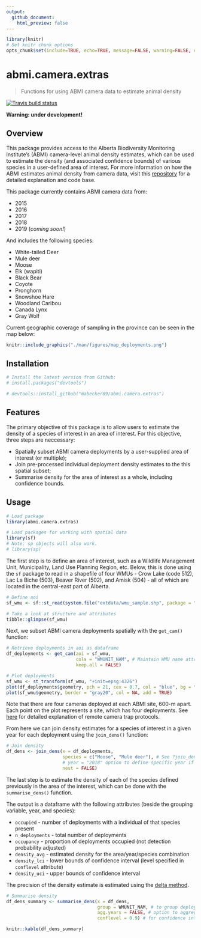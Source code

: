 ```yaml
---
output:
  github_document:
    html_preview: false
---
```


```r

library(knitr)
# Set knitr chunk options
opts_chunk$set(include=TRUE, echo=TRUE, message=FALSE, warning=FALSE, eval=TRUE)

```

# abmi.camera.extras

> Functions for using ABMI camera data to estimate animal density

<!-- badges: start -->
[![Travis build status](https://travis-ci.org/mabecker89/abmi.camera.extras.svg?branch=master)](https://travis-ci.org/mabecker89/abmi.camera.extras)
<!-- badges: end -->

**Warning: under development!**

## Overview

This package provides access to the Alberta Biodiversity Monitoring Institute's (ABMI) camera-level animal density estimates, which can be used to estimate the density (and associated confidence bounds) of various species in a user-defined area of interest. For more information on how the ABMI estimates animal density from camera data, visit this [repository](https://github.com/ABbiodiversity/mammals-camera) for a detailed explanation and code base.

This package currently contains ABMI camera data from:

+ 2015
+ 2016
+ 2017
+ 2018
+ 2019 (*coming soon!*)

And includes the following species:

+ White-tailed Deer
+ Mule deer
+ Moose
+ Elk (wapiti)
+ Black Bear
+ Coyote
+ Pronghorn
+ Snowshoe Hare
+ Woodland Caribou
+ Canada Lynx
+ Gray Wolf

Current geographic coverage of sampling in the province can be seen in the map below:

```r

knitr::include_graphics("./man/figures/map_deployments.png")

```

## Installation

```r

# Install the latest version from Github:
# install.packages("devtools")

# devtools::install_github("mabecker89/abmi.camera.extras")

```

## Features

The primary objective of this package is to allow users to estimate the density of a species of interest in an area of interest. For this objective, three steps are neccessary:

+ Spatially subset ABMI camera deployments by a user-supplied area of interest (or multiple);
+ Join pre-processed individual deployment density estimates to the this spatial subset;
+ Summarise density for the area of interest as a whole, including confidence bounds.

## Usage

```r

# Load package
library(abmi.camera.extras)

# Load packages for working with spatial data
library(sf)
# Note: sp objects will also work.
# library(sp)

```

The first step is to define an area of interest, such as a Wildlife Management Unit, Municipality, Land Use Planning Region, etc. Below, this is done using the `sf` package to read in a shapefile of four WMUs - Crow Lake (code 512), Lac La Biche (503), Beaver River (502), and Amisk (504) - all of which are located in the central-east part of Alberta. 

```r

# Define aoi
sf_wmu <- sf::st_read(system.file("extdata/wmu_sample.shp", package = "abmi.camera.extras"), quiet = TRUE)

# Take a look at structure and attributes
tibble::glimpse(sf_wmu)

```

Next, we subset ABMI camera deployments spatially with the `get_cam()` function:

```r

# Retrieve deployments in aoi as dataframe
df_deployments <- get_cam(aoi = sf_wmu,
                          cols = "WMUNIT_NAM", # Maintain WMU name attribute in output
                          keep.all = FALSE)

# Plot deployments
sf_wmu <- st_transform(sf_wmu, "+init=epsg:4326")
plot(df_deployments$geometry, pch = 21, cex = 0.7, col = "blue", bg = "gray80")
plot(sf_wmu$geometry, border = "gray20", col = NA, add = TRUE)

```

Note that there are four cameras deployed at each ABMI site, 600-m apart. Each point on the plot represents a site, which has four deployments. See [here](https://www.abmi.ca/home/publications/551-600/565) for detailed explanation of remote camera trap protocols. 

From here we can join density estimates for a species of interest in a given year for each deployment using the `join_dens()` function:

```r

# Join density
df_dens <- join_dens(x = df_deployments,
                     species = c("Moose", "Mule deer"), # See ?join_dens for list of available species
                     # year = "2018" option to define specific year if desired
                     nest = FALSE)

```

The last step is to estimate the density of each of the species defined previously in the area of the interest, which can be done with the `summarise_dens()` function.

The output is a dataframe with the following attributes (beside the grouping variable, year, and species):

+ `occupied` - number of deployments with a individual of that species present
+ `n_deployments` - total number of deployments
+ `occupancy` - proportion of deployments occupied (not detection probability adjusted)
+ `density_avg` - estimated density for the area/year/species combination
+ `density_lci` - lower bounds of confidence interval (level specified in `conflevel` attribute)
+ `density_uci` - upper bounds of confidence interval

The precision of the density estimate is estimated using the [delta method](https://en.wikipedia.org/wiki/Delta_method).

```r

# Summarise density
df_dens_summary <- summarise_dens(x = df_dens,
                                  group = WMUNIT_NAM, # to group deployments when evaluating multiple aoi
                                  agg.years = FALSE, # option to aggregate years together
                                  conflevel = 0.9) # for confidence interval - default 90%

knitr::kable(df_dens_summary)

```








